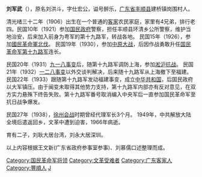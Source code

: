 {{Unreferenced|time=2014-04-22T13:51:28+00:00}}
'''刘军武'''（{{bd|1906年||1966年||catIdx=L}}），原名刘洪斗，字仕宏公，谥号醉乐，[[广东省|广东省]][[丰顺县|丰顺县]]建桥镇岗围村人。

清光绪三十二年（1906）出生在一个普通的[[客家|客家]]农民家庭，家里有4兄弟，排行老四。民国10年（1921）参加[[国民政府|国民政府]]警察，担任丰顺县环清乡公所警察，维护当地治安，后来加入前身为粤军的第十九路军，转战各地。
民国15年（1926），参加[[國民革命軍北伐|國民革命軍北伐]]。
民国19年（1930），参加[[中原大战|中原大战]]，后因作战勇敢升任[[国民革命军第十九路军|国民革命军第十九路军]]连长。

民国20年（1931）[[九一八事变|九一八事变]]后，随第十九路军调防上海，参加[[一·二八事變|淞沪抗战]]。
民国21年（1932）[[一·二八事變|一二八事变]]以外交谈判解决，后来随十九路军从上海撤下至福建。
民国22年（1933）跟随第十九路军发动福建事变，成立[[中华共和国|中华共和国]]，后国民政府以大军镇压。由于闽变未取得其他势力支持，第十九路军内部亦有反对意见，在双方实力悬殊下终告失败。第十九路军番号取消编入中央军后一直参加国民革命军至抗日战争爆发。

民国27年（1938），[[徐州会战|徐州会战]]时期曾经代理军长3个月。
1949年，中共解放大陆全境后遣返回乡，文革中遭到迫害，1966年病逝。

育有二子，刘耿大居台湾，刘永大居深圳。

以上内容根据王文新(广东省政府参事室参事)、刘慕儒口述整理而成。

{{DEFAULTSORT:L}}
[[Category:国民革命军将领|Category:国民革命军将领]]
[[Category:文革受难者|Category:文革受难者]]
[[Category:广东客家人|Category:广东客家人]]
[[Category:豐順人|Category:豐順人]]
[[Category:刘姓|J]]